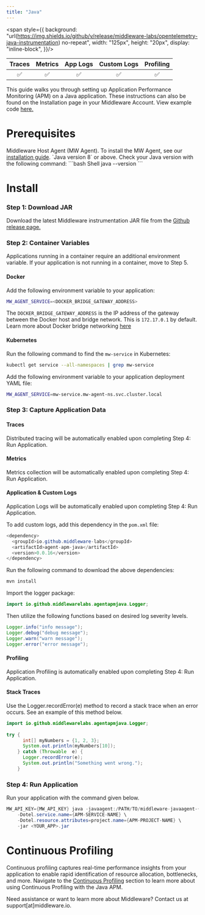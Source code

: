```yaml
---
title: "Java"
---
```

<span style={{
    background: "url(https://img.shields.io/github/v/release/middleware-labs/opentelemetry-java-instrumentation) no-repeat",
    width: "125px",
    height: "20px",
    display: "inline-block",
}}/>

| Traces | Metrics | App Logs | Custom Logs | Profiling |
| :----: | :-----: | :------: | :---------: | :-------: |
| ✅ | ✅ | ✅ | ✅ | ✅ |

This guide walks you through setting up Application Performance Monitoring (APM) on a Java application. These instructions can also be found on the Installation page in your Middleware Account. View example code <a href="https://github.com/middleware-labs/demo-apm/tree/master/java">  here. </a>

# Prerequisites

<Steps>

  <Step title="MW Host Agent">
   Middleware Host Agent (MW Agent). To install the MW Agent, see our <a href="https://docs.middleware.io/docs/agent-installation/overview"> installation guide</a>. 
  </Step>

  <Step title="Java Version">
    `Java version 8` or above. Check your Java version with the following command:
    ```bash Shell
    java --version
    ```
  </Step>

</Steps>

# Install

### Step 1: Download JAR

Download the latest Middleware instrumentation JAR file from the <a href="https://github.com/middleware-labs/opentelemetry-java-instrumentation/releases"> Github release page. </a>

### Step 2: Container Variables

Applications running in a container require an additional environment variable. If your application is not running in a container, move to Step 5. 

#### Docker

Add the following environment variable to your application:
```bash Shell
MW_AGENT_SERVICE=<DOCKER_BRIDGE_GATEWAY_ADDRESS>
```
<Note> The `DOCKER_BRIDGE_GATEWAY_ADDRESS` is the IP address of the gateway between the Docker host and bridge network. This is `172.17.0.1` by default. 
Learn more about Docker bridge networking [here](https://docs.docker.com/network/network-tutorial-standalone/) </Note>

#### Kubernetes

Run the following command to find the `mw-service` in Kubernetes:

```bash Shell
kubectl get service --all-namespaces | grep mw-service
```

Add the following environment variable to your application deployment YAML file:

```bash Shell
MW_AGENT_SERVICE=mw-service.mw-agent-ns.svc.cluster.local
```

### Step 3: Capture Application Data
      
#### Traces

Distributed tracing will be automatically enabled upon completing Step 4: Run Application.

#### Metrics

Metrics collection will be automatically enabled upon completing Step 4: Run Application.

#### Application & Custom Logs

Application Logs will be automatically enabled upon completing Step 4: Run Application. 

To add custom logs, add this dependency in the `pom.xml` file:

```java Java
<dependency>
  <groupId>io.github.middleware-labs</groupId>
  <artifactId>agent-apm-java</artifactId>
  <version>0.0.16</version>
</dependency>
```

Run the following command to download the above dependencies:
```java Shell
mvn install
```

Import the logger package:
```java Java
import io.github.middlewarelabs.agentapmjava.Logger;
```

Then utilize the following functions based on desired log severity levels.
```java Java
Logger.info("info message");
Logger.debug("debug message");
Logger.warn("warn message");
Logger.error("error message");
```

#### Profiling

Application Profiling is automatically enabled upon completing Step 4: Run Application.

#### Stack Traces

Use the Logger.recordError(e) method to record a stack trace when an error occurs. See an example of this method below. 
```java Java
import io.github.middlewarelabs.agentapmjava.Logger;
        
try {
      int[] myNumbers = {1, 2, 3};
      System.out.println(myNumbers[10]);
    } catch (Throwable  e) {
      Logger.recordError(e);
      System.out.println("Something went wrong.");
    }
```

### Step 4: Run Application

Run your application with the command given below.
```java Java
MW_API_KEY={MW_API_KEY} java -javaagent:/PATH/TO/middleware-javaagent-{version}.jar \
    -Dotel.service.name={APM-SERVICE-NAME} \
    -Dotel.resource.attributes=project.name={APM-PROJECT-NAME} \
    -jar <YOUR_APP>.jar
```

# Continuous Profiling

Continuous profiling captures real-time performance insights from your application to enable rapid identification of resource allocation, bottlenecks, and more. Navigate to the [Continuous Profiling](https://docs.middleware.io/workflow/profiling#continuous-profiling) section to learn more about using Continuous Profiling with the Java APM.


<Note> Need assistance or want to learn more about Middleware? Contact us at support[at]middleware.io. </Note>
